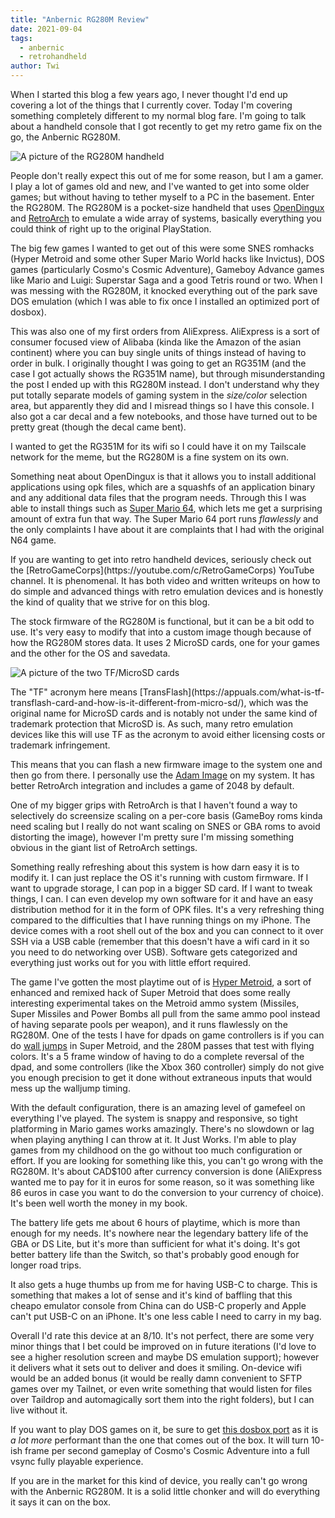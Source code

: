 ```yaml
---
title: "Anbernic RG280M Review"
date: 2021-09-04
tags:
  - anbernic
  - retrohandheld
author: Twi
---
```


When I started this blog a few years ago, I never thought I'd end up covering a
lot of the things that I currently cover. Today I'm covering something
completely different to my normal blog fare. I'm going to talk about a handheld
console that I got recently to get my retro game fix on the go, the Anbernic
RG280M.

![A picture of the RG280M handheld](https://cdn.xeiaso.net/file/christine-static/blog/E-d4eCMXoAgZUEz.jpeg)

People don't really expect this out of me for some reason, but I am a gamer. I
play a lot of games old and new, and I've wanted to get into some older games;
but without having to tether myself to a PC in the basement. Enter the RG280M.
The RG280M is a pocket-size handheld that uses
[OpenDingux](https://opendingux.net) and [RetroArch](https://www.retroarch.com)
to emulate a wide array of systems, basically everything you could think of
right up to the original PlayStation.

The big few games I wanted to get out of this were some SNES romhacks (Hyper
Metroid and some other Super Mario World hacks like Invictus), DOS games
(particularly Cosmo's Cosmic Adventure), Gameboy Advance games like Mario and
Luigi: Superstar Saga and a good Tetris round or two. When I was messing with
the RG280M, it knocked everything out of the park save DOS emulation (which
I was able to fix once I installed an optimized port of dosbox).

This was also one of my first orders from AliExpress. AliExpress is a sort of
consumer focused view of Alibaba (kinda like the Amazon of the asian continent)
where you can buy single units of things instead of having to order in bulk. I
originally thought I was going to get an RG351M (and the case I got actually
shows the RG351M name), but through misunderstanding the post I ended up with
this RG280M instead. I don't understand why they put totally separate models of
gaming system in the _size/color_ selection area, but apparently they did and I
misread things so I have this console. I also got a car decal and a few
notebooks, and those have turned out to be pretty great (though the decal came
bent).

<XeblogConv name="Cadey" mood="enby">
  I wanted to get the RG351M for its wifi so I could have it on my Tailscale
  network for the meme, but the RG280M is a fine system on its own.
</XeblogConv>

Something neat about OpenDingux is that it allows you to install additional
applications using opk files, which are a squashfs of an application binary and
any additional data files that the program needs. Through this I was able to
install things such as [Super Mario
64](https://retrogamecorps.com/2020/10/26/super-mario-64-port-for-rg350-devices/),
which lets me get a surprising amount of extra fun that way. The Super Mario 64
port runs _flawlessly_ and the only complaints I have about it are complaints
that I had with the original N64 game.

<XeblogConv name="Mara" mood="happy">
  If you are wanting to get into retro handheld devices, seriously check out the
  [RetroGameCorps](https://youtube.com/c/RetroGameCorps) YouTube channel. It is
  phenomenal. It has both video and written writeups on how to do simple and
  advanced things with retro emulation devices and is honestly the kind of
  quality that we strive for on this blog.
</XeblogConv>

The stock firmware of the RG280M is functional, but it can be a bit odd to use.
It's very easy to modify that into a custom image though because of how the
RG280M stores data. It uses 2 MicroSD cards, one for your games and the other for the
OS and savedata.

![A picture of the two TF/MicroSD
cards](https://cdn.xeiaso.net/file/christine-static/blog/E-d4NpyWEAoEgz7.jpeg)

<XeblogConv name="Mara" mood="hacker">
  The "TF" acronym here means
  [TransFlash](https://appuals.com/what-is-tf-transflash-card-and-how-is-it-different-from-micro-sd/),
  which was the original name for MicroSD cards and is notably not under the
  same kind of trademark protection that MicroSD is. As such, many retro
  emulation devices like this will use TF as the acronym to avoid either
  licensing costs or trademark infringement.
</XeblogConv>

This means that you can flash a new firmware image to the system one and then go
from there. I personally use the [Adam
Image](https://github.com/eduardofilo/RG350_adam_image) on my system. It has
better RetroArch integration and includes a game of 2048 by default.

One of my bigger grips with RetroArch is that I haven't found a way to
selectively do screensize scaling on a per-core basis (GameBoy roms kinda need
scaling but I really do not want scaling on SNES or GBA roms to avoid distorting
the image), however I'm pretty sure I'm missing something obvious in the giant
list of RetroArch settings.

Something really refreshing about this system is how darn easy it is to modify
it. I can just replace the OS it's running with custom firmware. If I want to
upgrade storage, I can pop in a bigger SD card. If I want to tweak things, I
can. I can even develop my own software for it and have an easy distribution
method for it in the form of OPK files. It's a very refreshing thing compared to
the difficulties that I have running things on my iPhone. The device comes with
a root shell out of the box and you can connect to it over SSH via a USB cable
(remember that this doesn't have a wifi card in it so you need to do networking
over USB). Software gets categorized and everything just works out for you with
little effort required.

The game I've gotten the most playtime out of is [Hyper
Metroid](https://hyper.metroidconstruction.com), a sort of enhanced and remixed
hack of Super Metroid that does some really interesting experimental takes on
the Metroid ammo system (Missiles, Super Missiles and Power Bombs all pull from
the same ammo pool instead of having separate pools per weapon), and it runs
flawlessly on the RG280M. One of the tests I have for dpads on game controllers
is if you can do [wall jumps](https://youtu.be/FApDTSPN_dY) in Super Metroid,
and the 280M passes that test with flying colors. It's a 5 frame window of
having to do a complete reversal of the dpad, and some controllers (like the
Xbox 360 controller) simply do not give you enough precision to get it done
without extraneous inputs that would mess up the walljump timing.

With the default configuration, there is an amazing level of gamefeel on
everything I've played. The system is snappy and responsive, so tight
platforming in Mario games works amazingly. There's no slowdown or lag when
playing anything I can throw at it. It Just Works. I'm able to play games from
my childhood on the go without too much configuration or effort. If you are
looking for something like this, you can't go wrong with the RG280M. It's about
CAD$100 after currency conversion is done (AliExpress wanted me to pay for it in
euros for some reason, so it was something like 86 euros in case you want to do
the conversion to your currency of choice). It's been well worth the money in my
book.

The battery life gets me about 6 hours of playtime, which is more than enough
for my needs. It's nowhere near the legendary battery life of the GBA or DS
Lite, but it's more than sufficient for what it's doing. It's got better battery
life than the Switch, so that's probably good enough for longer road trips.

It also gets a huge thumbs up from me for having USB-C to charge. This is
something that makes a lot of sense and it's kind of baffling that this cheapo
emulator console from China can do USB-C properly and Apple can't put USB-C on
an iPhone. It's one less cable I need to carry in my bag.

Overall I'd rate this device at an 8/10. It's not perfect, there are some very
minor things that I bet could be improved on in future iterations (I'd love to
see a higher resolution screen and maybe DS emulation support); however it
delivers what it sets out to deliver and does it smiling. On-device wifi would
be an added bonus (it would be really damn convenient to SFTP games over my
Tailnet, or even write something that would listen for files over Taildrop and
automagically sort them into the right folders), but I can live without it.

If you want to play DOS games on it, be sure to get [this dosbox
port](https://retrogamecorps.com/2020/09/05/rg350-home-computer-guide/#MSDOS) as
it is _a lot more_ performant than the one that comes out of the box. It will
turn 10-ish frame per second gameplay of Cosmo's Cosmic Adventure into a full
vsync fully playable experience.

If you are in the market for this kind of device, you really can't go wrong with
the Anbernic RG280M. It is a solid little chonker and will do everything it says
it can on the box.
